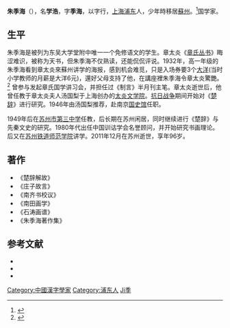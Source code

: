'''朱季海'''（{{bd|1916年||2011年|12月21日|catIdx=Zhu朱}}），名'''学浩'''，字'''季海'''，以字行，[[上海|上海]][[浦东|浦东]]人，少年時移居[[蘇州|蘇州]]。<ref>{{cite news|title=国学大师朱季海家中去世享年96岁 曾师从章太炎|newspaper=[[深圳特区报|深圳特区报]]|date=2011年12月24日|last=|first=|url=http://www.chinanews.com/cul/2011/12-24/3556436.shtml|archiveurl=https://web.archive.org/web/20111224125151/http://www.chinanews.com/cul/2011/12-24/3556436.shtml|archivedate=2011-12-24|accessdate=2021-02-16|dead-url=no}}</ref>国学家。

== 生平 ==
朱季海是被列为东吴大学堂附中唯一一个免修语文的学生。章太炎《[[章氏丛书|章氏丛书]]》晦涩难识，被称为天书，但朱季海不仅熟读，还能侃侃评说。1932年，高一年级的朱季海看到章太炎來蘇州讲学的海报，感到机会难觅，只是入场券要3个[[大洋|大洋]](当时小学教师的月薪是大洋6元)，還好父母支持了他，在講座裡朱季海令章太炎驚艷。<ref>{{cite news|title=章太炎与最小弟子朱季海：坚持革命 怪习如出一辙|newspaper=[[人民政协报|人民政协报]]|date=2009-04-20|last=|first=|url=http://cppcc.people.com.cn/GB/34961/152760/9160547.html|archiveurl=https://web.archive.org/web/20090610205953/http://cppcc.people.com.cn/GB/34961/152760/9160547.html|archivedate=2009-06-10|accessdate=2021-02-16|dead-url=no}}</ref>
曾参与发起章氏国学讲习会，并担任过《制言》半月刊主笔。章太炎逝世后，他曾任教于章太炎夫人汤国梨于上海创办的[[太炎文学院|太炎文学院]]。[[抗日战争|抗日战争]]期间开始对《[[楚辞|楚辞]]》进行研究。1946年由汤国梨推荐，赴南京[[国史馆|国史馆]]任职。

1949年后在[[苏州市第三中学|苏州市第三中学]]任教，后长期在苏州闲居，同时继续进行《楚辞》与先秦文史的研究。1980年代出任中国训诂学会名誉顾问，并开始研究书画理论。后又在[[苏州铁道师范学院|苏州铁道师范学院]]讲学。2011年12月在苏州逝世，享年96岁。

== 著作 ==
* 《楚辞解故》
* 《庄子故言》
* 《南齐书校议》
* 《南田画学》
* 《石涛画谱》
* 《朱季海著作集》

== 参考文献 ==
{{ReflistH}}
* {{Cite web|url=http://news.guoxue.com/article.php?articleid=29929|title=著名学者朱季海先生在苏州辞世 享年96岁|date=2011-12-23|work=国学网|access-date=2012-01-23|archive-date=2019-06-07|archive-url=https://web.archive.org/web/20190607183616/http://news.guoxue.com/article.php?articleid=29929|dead-url=no}}
* {{Cite web|url=http://news.xinhuanet.com/book/2011-12/26/c_122479556.htm|title=96岁国学大师朱季海在苏州去世 曾师从章太炎|work=新华网|date=2011-12-26}}
* {{Cite web|url=http://www.szzx1000.com/dtlview.asp?c=39&id=3952|title=东吴大学附中校友、国学大师朱季海先生逝世|work=苏州中学新闻中心|date=2011-12-23|access-date=2013-11-03|archive-url=https://web.archive.org/web/20131104121703/http://www.szzx1000.com/dtlview.asp?c=39&id=3952|archive-date=2013-11-04|dead-url=yes}}
{{ReflistF}}


{{DEFAULTSORT:Zhu朱}}
[[Category:中國漢字學家|Category:中國漢字學家]]
[[Category:浦东人|Category:浦东人]]
[[Category:朱姓|Ji季]]